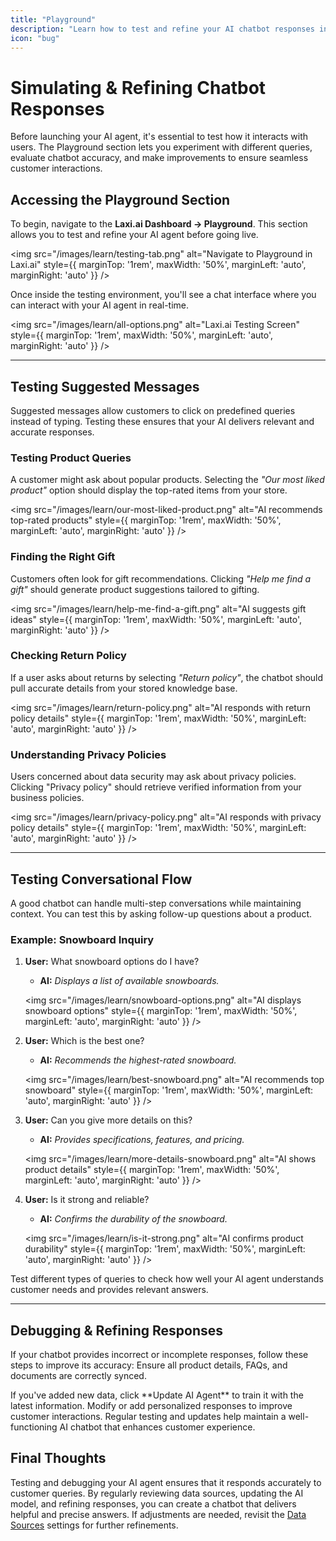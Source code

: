 ```yaml
---
title: "Playground"
description: "Learn how to test and refine your AI chatbot responses in real-time."
icon: "bug"
---
```


# Simulating & Refining Chatbot Responses  

Before launching your AI agent, it's essential to test how it interacts with users. The Playground section lets you experiment with different queries, evaluate chatbot accuracy, and make improvements to ensure seamless customer interactions.

## Accessing the Playground Section  

To begin, navigate to the **Laxi.ai Dashboard → Playground**. This section allows you to test and refine your AI agent before going live.

<img src="/images/learn/testing-tab.png" alt="Navigate to Playground in Laxi.ai" style={{ marginTop: '1rem', maxWidth: '50%', marginLeft: 'auto', marginRight: 'auto' }} />

Once inside the testing environment, you'll see a chat interface where you can interact with your AI agent in real-time.

<img src="/images/learn/all-options.png" alt="Laxi.ai Testing Screen" style={{ marginTop: '1rem', maxWidth: '50%', marginLeft: 'auto', marginRight: 'auto' }} />

---

## Testing Suggested Messages  

Suggested messages allow customers to click on predefined queries instead of typing. Testing these ensures that your AI delivers relevant and accurate responses.

### Testing Product Queries  

A customer might ask about popular products. Selecting the *"Our most liked product"* option should display the top-rated items from your store.

<img src="/images/learn/our-most-liked-product.png" alt="AI recommends top-rated products" style={{ marginTop: '1rem', maxWidth: '50%', marginLeft: 'auto', marginRight: 'auto' }} />

### Finding the Right Gift  

Customers often look for gift recommendations. Clicking *"Help me find a gift"* should generate product suggestions tailored to gifting.

<img src="/images/learn/help-me-find-a-gift.png" alt="AI suggests gift ideas" style={{ marginTop: '1rem', maxWidth: '50%', marginLeft: 'auto', marginRight: 'auto' }} />

### Checking Return Policy  

If a user asks about returns by selecting *"Return policy"*, the chatbot should pull accurate details from your stored knowledge base.

<img src="/images/learn/return-policy.png" alt="AI responds with return policy details" style={{ marginTop: '1rem', maxWidth: '50%', marginLeft: 'auto', marginRight: 'auto' }} />

### Understanding Privacy Policies  

Users concerned about data security may ask about privacy policies. Clicking "Privacy policy" should retrieve verified information from your business policies.

<img src="/images/learn/privacy-policy.png" alt="AI responds with privacy policy details" style={{ marginTop: '1rem', maxWidth: '50%', marginLeft: 'auto', marginRight: 'auto' }} />

---

## Testing Conversational Flow  

A good chatbot can handle multi-step conversations while maintaining context. You can test this by asking follow-up questions about a product.

### Example: Snowboard Inquiry  

1. **User:** What snowboard options do I have?  
   - **AI:** *Displays a list of available snowboards.*  

   <img src="/images/learn/snowboard-options.png" alt="AI displays snowboard options" style={{ marginTop: '1rem', maxWidth: '50%', marginLeft: 'auto', marginRight: 'auto' }} />

2. **User:** Which is the best one?  
   - **AI:** *Recommends the highest-rated snowboard.*  

   <img src="/images/learn/best-snowboard.png" alt="AI recommends top snowboard" style={{ marginTop: '1rem', maxWidth: '50%', marginLeft: 'auto', marginRight: 'auto' }} />

3. **User:** Can you give more details on this?  
   - **AI:** *Provides specifications, features, and pricing.*  

   <img src="/images/learn/more-details-snowboard.png" alt="AI shows product details" style={{ marginTop: '1rem', maxWidth: '50%', marginLeft: 'auto', marginRight: 'auto' }} />

4. **User:** Is it strong and reliable?  
   - **AI:** *Confirms the durability of the snowboard.*  

   <img src="/images/learn/is-it-strong.png" alt="AI confirms product durability" style={{ marginTop: '1rem', maxWidth: '50%', marginLeft: 'auto', marginRight: 'auto' }} />

<Tip>
Test different types of queries to check how well your AI agent understands customer needs and provides relevant answers.
</Tip>

---

## Debugging & Refining Responses  

If your chatbot provides incorrect or incomplete responses, follow these steps to improve its accuracy:
<Steps>
  <Step title="Review Data Sources">
    Ensure all product details, FAQs, and documents are correctly synced.
  </Step>

  <Step title="Update the AI Agent">
    If you've added new data, click **Update AI Agent** to train it with the latest information.
  </Step>

  <Step title="Adjust Suggested Messages">
    Modify or add personalized responses to improve customer interactions.
  </Step>
</Steps>

<Info>
Regular testing and updates help maintain a well-functioning AI chatbot that enhances customer experience.
</Info>

## Final Thoughts

Testing and debugging your AI agent ensures that it responds accurately to customer queries. By regularly reviewing data sources, updating the AI model, and refining responses, you can create a chatbot that delivers helpful and precise answers. If adjustments are needed, revisit the [Data Sources](/learn/data-sources) settings for further refinements.
